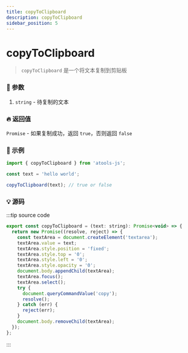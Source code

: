 ```yaml
---
title: copyToClipboard
description: copyToClipboard
sidebar_position: 5
---
```


# copyToClipboard

> `copyToClipboard` 是一个将文本复制到剪贴板

### :bento: 参数

1. `string` - 待复制的文本

### :fire: 返回值

`Promise` - 如果复制成功，返回 `true`，否则返回 `false`

### :rocket: 示例

```jsx
import { copyToClipboard } from 'atools-js';

const text = 'hello world';

copyToClipboard(text); // true or false
```

### :bulb: 源码

:::tip source code

```js title="/atools/_basic/copyToClipboard.ts"
export const copyToClipboard = (text: string): Promise<void> => {
  return new Promise((resolve, reject) => {
    const textArea = document.createElement('textarea');
    textArea.value = text;
    textArea.style.position = 'fixed';
    textArea.style.top = '0';
    textArea.style.left = '0';
    textArea.style.opacity = '0';
    document.body.appendChild(textArea);
    textArea.focus();
    textArea.select();
    try {
      document.queryCommandValue('copy');
      resolve();
    } catch (err) {
      reject(err);
    }
    document.body.removeChild(textArea);
  });
};
```

:::
